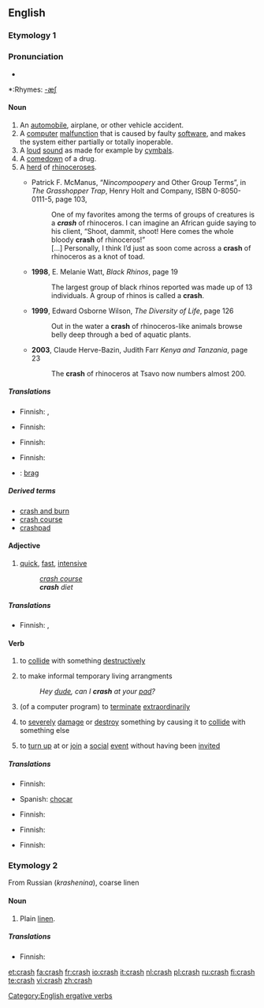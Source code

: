==English==

===Etymology 1===

===Pronunciation===
*{{audio|en-us-crash.ogg|Audio (US)}}

*:Rhymes: [[Rhymes:English:-æʃ|-æʃ]]

====Noun====
{{en-noun|crashes}}

#An [[automobile]], airplane, or other vehicle accident.
#A [[computer]] [[malfunction]] that is caused by faulty [[software]], and makes the system either partially or totally inoperable.
#A [[loud]] [[sound]] as made for example by [[cymbal]]s.
#A [[comedown]] of a drug.
#A [[herd]] of [[rhinoceros]]es.
#* {{post|1991}} <!-- b.g.c. claims it's from '86, but its scan of the back cover clearly shows a Web address --> Patrick F. McManus, “''Nincompoopery'' and Other Group Terms”, in ''The Grasshopper Trap'', Henry Holt and Company, ISBN 0-8050-0111-5, page 103,
#*: One of my favorites among the terms of groups of creatures is a '''''crash''''' of rhinoceros. I can imagine an African guide saying to his client, “Shoot, dammit, shoot! Here comes the whole bloody '''crash''' of rhinoceros!”
#*: […] Personally, I think I’d just as soon come across a '''crash''' of rhinoceros as a knot of toad.
#* '''1998''', E. Melanie Watt, ''Black Rhinos'', page 19
#*: The largest group of black rhinos reported was made up of 13 individuals. A group of rhinos is called a '''crash'''.
#* '''1999''', Edward Osborne Wilson, ''The Diversity of Life'', page 126
#*: Out in the water a '''crash''' of rhinoceros-like animals browse belly deep through a bed of aquatic plants. 
#* '''2003''', Claude Herve-Bazin, Judith Farr ''Kenya and Tanzania'', page 23
#*: The '''crash''' of rhinoceros at Tsavo now numbers almost 200. 

=====Translations=====
{{trans-top|vehicle accident}}
*Finnish: {{t|fi|onnettomuus}}, {{t|fi|törmäys}}
{{trans-mid}}
{{trans-bottom}}

{{trans-top|computer malfunction}}
*Finnish: {{t|fi|kaatuminen}}
{{trans-mid}}
{{trans-bottom}}

{{trans-top|loud sound}}
*Finnish: {{t|fi|rysähdys}}
{{trans-mid}}
{{trans-bottom}}

{{trans-top|comedown of a drug}}
{{trans-mid}}
{{trans-bottom}}

{{trans-top|herd of rhinos}}
*Finnish: {{t|fi|lauma}}
{{trans-mid}}
{{trans-bottom}}

{{ttbc-top}}
*{{ttbc|Danish}}: [[brag]] {{n}}
{{trans-bottom}}

=====Derived terms=====
*[[crash and burn]]
*[[crash course]]
*[[crashpad]]

====Adjective====
{{en-adj}}

#[[quick]], [[fast]], [[intensive]]
#:''[[crash course]]''
#:'''''crash''' diet''

=====Translations=====
{{trans-top|quick, fast, intensive}}
*Finnish: {{t|fi|pika-}}, {{t|fi|intensiivi-}}
{{trans-mid}}
{{trans-bottom}}

====Verb====
{{en-verb|crash|es}}

#{{intransitive}} to [[collide]] with something [[destructively]]
#{{intransitive}} to make informal temporary living arrangments
#:''Hey [[dude]], can I '''crash''' at your [[pad]]?''
#{{intransitive}} (of a computer program) to [[terminate]] [[extraordinary|extraordinarily]]
#{{transitive}} to [[severely]] [[damage]] or [[destroy]] something by causing it to [[collide]] with something else
#{{transitive}}{{slang}} to [[turn up]] at or [[join]] a [[social]] [[event]] without having been [[invite]]d

=====Translations=====
{{trans-top|to collide with something}}
*Finnish: {{t|fi|törmätä}}
{{trans-mid}}
*Spanish: [[chocar]]
{{trans-bottom}}

{{trans-top|to make informal temporary living arrangments}}
{{trans-mid}}
{{trans-bottom}}

{{trans-top|of a computer program: to terminate unexpectedly}}
*Finnish: {{t|fi|kaatua}}
{{trans-mid}}
{{trans-bottom}}

{{trans-top|to severely damage or destroy something by causing it to collide with something else}}
*Finnish: {{t|fi|romuttaa}}
{{trans-mid}}
{{trans-bottom}}

{{trans-top|slang: to turn up at a social event without having been invited}}
*Finnish: {{t|fi|kuokkia}}
{{trans-mid}}
{{trans-bottom}}

===Etymology 2===
From Russian (''krashenina''), coarse linen

====Noun====
{{en-noun|-}}

# {{context|fibre}} Plain [[linen]].

=====Translations=====
{{trans-top|plain, rough linen}}
*Finnish: {{t|fi|rohdin}}
{{trans-mid}}
{{trans-bottom}}

[[Category:English ergative verbs]]

[[et:crash]]
[[fa:crash]]
[[fr:crash]]
[[io:crash]]
[[it:crash]]
[[nl:crash]]
[[pl:crash]]
[[ru:crash]]
[[fi:crash]]
[[te:crash]]
[[vi:crash]]
[[zh:crash]]